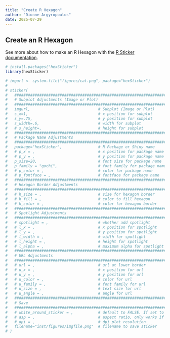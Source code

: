 ```yaml
---
title: "Create R Hexagon"
author: "Dionne Argyropoulos"
date: 2025-07-29
---
```


## Create an R Hexagon

See more about how to make an R Hexagon with the [R Sticker documentation](https://github.com/GuangchuangYu/hexSticker).

```r
# install.packages("hexSticker")
library(hexSticker)

# imgurl <- system.file("figures/cat.png", package="hexSticker")
# 
# sticker(
#   ##########################################################################
#   # Subplot Adjustments (Image or Plot) 
#   ##########################################################################
#   imgurl,                              # Subplot (Image or Plot)
#   s_x=1,                               # x position for subplot
#   s_y=.75,                             # y position for subplot 
#   s_width=.6,                          # width for subplot
#   # s_height=,                         # height for subplot
#   ##########################################################################
#   # Package Name Adjustments 
#   ##########################################################################
#   package="hexSticker",                # R Package or Shiny name
#   # p_x = ,                            # x position for package name
#   # p_y = ,                            # y position for package name
#   p_size=20,                           # font size for package name
#   p_family = "gochi",                  # font family for package name
#   # p_color = ,                        # color for package name
#   # p_fontface = ,                     # fontface for package name
#   ##########################################################################
#   # Hexagon Border Adjustments 
#   ##########################################################################
#   # h_size = ,                         # size for hexagon border
#   # h_fill = ,                         # color to fill hexagon
#   # h_color = ,                        # color for hexagon border
#   ##########################################################################
#   # Spotlight Adjustments 
#   ##########################################################################
#   # spotlight = ,                      # whether add spotlight
#   # l_x = ,                            # x position for spotlight
#   # l_y = ,                            # y position for spotlight
#   # l_width = ,                        # width for spotlight
#   # l_height = ,                       # height for spotlight
#   # l_alpha = ,                        # maximum alpha for spotlight
#   ##########################################################################
#   # URL Adjustments 
#   ##########################################################################
#   # url = ,                            # url at lower border
#   # u_x = ,                            # x position for url
#   # u_y = ,                            # y position for url
#   # u_color = ,                        # color for url
#   # u_family = ,                       # font family for url
#   # u_size = ,                         # text size for url
#   # u_angle = ,                        # angle for url
#   ##########################################################################
#   # Save 
#   ##########################################################################
#   # white_around_sticker = ,           # default to FALSE. If set to TRUE, it puts white triangles in the corners
#   # asp = ,                            # aspect ratio, only works if subplot is an image file
#   # dpi = ,                            # dpi plot resolution
#   filename="inst/figures/imgfile.png"  # filename to save sticker
# )
```
